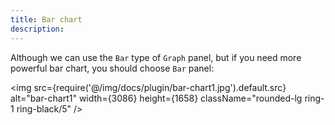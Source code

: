 ```yaml
---
title: Bar chart
description:
---
```



Although we can use the `Bar` type of `Graph` panel, but if you need more powerful bar chart, you should choose `Bar` panel:

<img src={require('@/img/docs/plugin/bar-chart1.jpg').default.src} alt="bar-chart1" width={3086} height={1658} className="rounded-lg ring-1 ring-black/5" />
